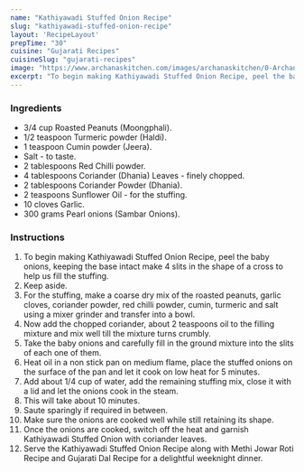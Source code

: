 ---
name: "Kathiyawadi Stuffed Onion Recipe"
slug: "kathiyawadi-stuffed-onion-recipe"
layout: 'RecipeLayout'
prepTime: "30"
cuisine: "Gujarati Recipes﻿"
cuisineSlug: "gujarati-recipes"
image: "https://www.archanaskitchen.com/images/archanaskitchen/0-Archanas-Kitchen-Recipes/2017/dec/Kathiyawadi_Stuffed_Onion_Recipe-1_1600.jpg"
excerpt: "To begin making Kathiyawadi Stuffed Onion Recipe, peel the baby onions, keeping the base intact make 4 slits in the shape of a cross to help us fill the stuffing"
---

### Ingredients

- 3/4 cup Roasted Peanuts (Moongphali).
- 1/2 teaspoon Turmeric powder (Haldi).
- 1 teaspoon Cumin powder (Jeera).
- Salt - to taste.
- 2 tablespoons Red Chilli powder.
- 4 tablespoons Coriander (Dhania) Leaves - finely chopped.
- 2 tablespoons Coriander Powder (Dhania).
- 2 teaspoons Sunflower Oil - for the stuffing.
- 10 cloves Garlic.
- 300 grams Pearl onions (Sambar Onions).

### Instructions

1. To begin making Kathiyawadi Stuffed Onion Recipe, peel the baby onions, keeping the base intact make 4 slits in the shape of a cross to help us fill the stuffing.
1. Keep aside.
1. For the stuffing, make a coarse dry mix of the roasted peanuts, garlic cloves, coriander powder, red chilli powder, cumin, turmeric and salt using a mixer grinder and transfer into a bowl.
1. Now add the chopped coriander, about 2 teaspoons oil to the filling mixture and mix well till the mixture turns crumbly.
1. Take the baby onions and carefully fill in the ground mixture into the slits of each one of them.
1. Heat oil in a non stick pan on medium flame, place the stuffed onions on the surface of the pan and let it cook on low heat for 5 minutes.
1. Add about 1/4 cup of water, add the remaining stuffing mix, close it with a lid and let the onions cook in the steam.
1. This will take about 10 minutes.
1. Saute sparingly if required in between.
1. Make sure the onions are cooked well while still retaining its shape.
1. Once the onions are cooked, switch off the heat and garnish Kathiyawadi Stuffed Onion with coriander leaves.
1. Serve the Kathiyawadi Stuffed Onion Recipe along with Methi Jowar Roti Recipe and Gujarati Dal Recipe for a delightful weeknight dinner.
